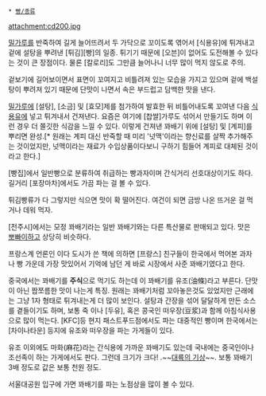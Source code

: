  * [[빵/종류]]

attachment:cd200.jpg

[[밀가루]]를 반죽하여 길게 늘어뜨려서 두 가닥으로 꼬이도록 엮어서 [식용유]에 튀겨내고 겉에 설탕을 뿌려낸 [튀김][빵]의 일종. 튀기기 때문에 [오븐]이 없어도 도전해볼 수 있다는 것이 큰 장점이다. 물론 [칼로리]도 그만큼 늘어나니 너무 많이 먹지 않도로 주의.

겉보기에 길어보이면서 표면이 꼬여지고 비틀려져 있는 모습을 가지고 있으며 겉에 백설탕이 뿌려져 있기 때문에 단맛이 나면서 속은 부드럽고 담백한 맛을 낸다. 

[[밀가루]]에 [설탕], [소금] 및 [효모]제를 첨가하여 발효한 뒤 비틀어내도록 꼬여낸 다음 [[식용유]]에 넣고 튀겨내서 건져낸다. 요즘은 여기에 [찹쌀]가루도 섞어서 만들기도 하며 이런 경우 더 쫄깃한 식감을 느낄 수 있다. 이렇게 건져낸 꽈배기 위에 [설탕] 및 [계피]를 뿌리면 완성.[* 원래는 계피 대신 반죽할 때 미리 '넛맥'이라는 향신료를 살짝 추가해주는 것이었지만, 넛맥이라는 재료가 수입상품이다보니 구하기 힘들어 계피로 대체된 것이라고 한다.]

[빵집]에서 일반빵으로 분류하여 취급하는 빵과자이며 간식거리 선호대상이기도 하다. 길거리 [포장마차]에서도 가끔 파는 걸 볼 수 있다.

튀김빵류가 다 그렇지만 식으면 맛이 확 떨어진다. 여건이 되면 금방 나온 뜨거운 걸 먹거나 데워 먹자.

[전주시]에서는 모정 꽈배기라는 일반 꽈배기와는 다른 특산물로 판매되고 있다. 맛은 [[뽀빠이]]하고 상당히 비슷하다.

프랑스계 언론인 이다 도시가 쓴 책에 의하면 [프랑스] 친구들이 한국에서 먹어본 과자나 빵 가운데 가장 맛있어서 기억에 남던 게 바로 시장에서 사준 꽈배기였다고 한다.

중국에서는 꽈배기를 '''주식'''으로 먹기도 하는데 이 꽈배기를 유조(油條)라고 부른다. 단맛이 아닌 짭쪼름한 맛이 나는게 특징. 원래는 꽈배기처럼 꼬아놓은것도 있었지만 근래에는 그냥 1자 형태로 튀겨내는게 더 많이 보인다. 설탕과 간장을 섞어 달달하게 만든 소스를 곁들이기도 하며, 보통 죽 이나 [두유], 혹은 콩국인 떠우장(豆浆)과 함께 아침식사용으로 많이 먹는다. [KFC]등 현지 패스트푸드점에서도 파는 대중적인 빵이며 한국에서는 [차이나타운] 등지에 유조와 떠우장을 파는 가게들이 있다.

유조 이외에도 마화(麻花)라는 간식용에 가까운 꽈배기도 있는데 국내에는 중국인이나 조선족이 하는 가게에서도 판다. 그런데 크기가 크다! .~~[[대륙의 기상]]~~. 보통 꽈배기 3배 정도로 값은 보통 천원 정도.

서울대공원 입구에 가면 꽈배기를 파는 노점상을 많이 볼 수 있다.

